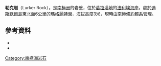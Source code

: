{{coord|68|3|S|68|44|W|source:GNIS|display=title}}

'''勒克岩'''（Lurker Rock），是[[南極洲|南極洲]]的岩壁，位於[[葛拉漢地|葛拉漢地]]的[[法利埃海岸|法利埃海岸]]，處於[[迪斯默爾島|迪斯默爾島]]東北面6公里的[[瑪格麗特灣|瑪格麗特灣]]，海拔高度3米，現時由[[南極條約體系|南極條約體系]]管理。

==參考資料==
*{{cite gnis | type = antarid | id = 9150| name = Lurker Rock | accessdate = 2013-07-09}}
*{{usgs-gazetteer|id=9150}}

{{DEFAULTSORT:Lurker Rock}}
[[Category:南極洲岩石|Category:南極洲岩石]]


{{FallièresCoast-geo-stub}}
